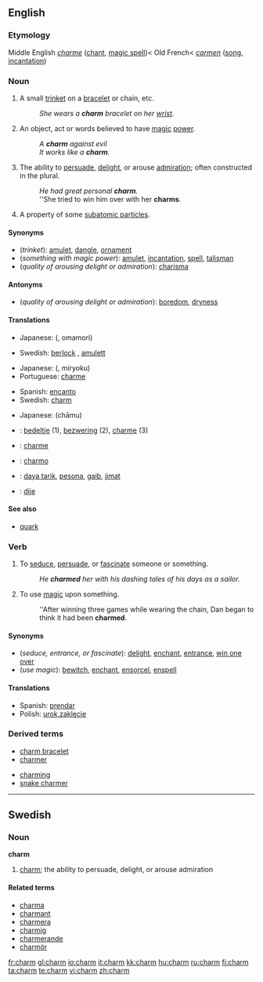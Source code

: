 ==English==

===Etymology===
Middle English ''[[charme]]'' ([[chant]], [[magic spell]])< Old French< {{etyl|la}} ''[[carmen]]'' ([[song]], [[incantation]])

===Noun===
{{en-noun}}

# A small [[trinket]] on a [[bracelet]] or chain, etc.
#: ''She wears a '''charm''' bracelet on her [[wrist]].''
# An object, act or words believed to have [[magic]] [[power]].
#: ''A '''charm''' against evil''
#: ''It works like a '''charm'''.''
# The ability to [[persuade]], [[delight]], or arouse [[admiration]]; often constructed in the plural.
#: ''He had great personal '''charm'''.''
#: ''She tried to win him over with her '''charms'''.
# {{physics}} A property of some [[subatomic particle]]s.

====Synonyms====
* (''trinket''): [[amulet]], [[dangle]], [[ornament]]
* (''something with magic power''): [[amulet]], [[incantation]], [[spell]], [[talisman]]
* (''quality of arousing delight or admiration''): [[charisma]]

====Antonyms====
* (''quality of arousing delight or admiration''): [[boredom]], [[dryness]]

====Translations====
{{trans-top|trinket}}
{{trans-mid}}
{{trans-bottom}}

{{trans-top|something with magic power}}
* Japanese: {{Jpan|[[お守り]]}} ({{Jpan|[[おまもり]]}}, omamori)
{{trans-mid}}
* Swedish: [[berlock]] {{c}}, [[amulett]] {{c}}
{{trans-bottom}}

{{trans-top|quality of inspiring delight or admiration}}
* Japanese: {{Jpan|[[魅力]]}} ({{Jpan|[[みりょく]]}}, miryoku)
* Portuguese: [[charme]] {{m}}
{{trans-mid}}
* Spanish: [[encanto]] {{m}}
* Swedish: [[#English|charm]] {{c}}
{{trans-bottom}}

{{trans-top|property of subatomic particle}}
* Japanese: {{Jpan|[[チャーム]]}} (chāmu)
{{trans-mid}}
{{trans-bottom}}

{{checktrans-top}}
* {{ttbc|Dutch}}: [[bedeltje]] (1), [[bezwering]] (2), [[charme]] (3)
* {{ttbc|French}}: [[charme]]
* {{ttbc|Ido}}: [[charmo]]
{{trans-mid}}
* {{ttbc|Indonesian}}: [[daya tarik]], [[pesona]], [[gaib]], [[jimat]]
* {{ttbc|Spanish}}: [[dije]] {{m}}
{{trans-bottom}}

====See also====
* [[quark]]

===Verb===
{{en-verb}}

# To [[seduce]], [[persuade]], or [[fascinate]] someone or something.
#: ''He '''charmed''' her with his dashing tales of his days as a sailor.''
# {{transitive}} To use [[magic]] upon something.
#: ''After winning three games while wearing the chain, Dan began to think it had been '''charmed'''.

====Synonyms====
* (''seduce, entrance, or fascinate''): [[delight]], [[enchant]], [[entrance]], [[win one over]]
* (''use magic''): [[bewitch]], [[enchant]], [[ensorcel]], [[enspell]]

====Translations====
* Spanish: [[prendar]]
* Polish: [[urok,zaklęcie]]

===Derived terms===
{{top}}
* [[charm bracelet]]
* [[charmer]]
{{mid}}
* [[charming]]
* [[snake charmer]]
{{bottom}}

----

==Swedish==

===Noun===
{{sv-noun-unc-irreg-c|2=charmen}}
'''charm''' {{c}}

# [[#English|charm]]; the ability to persuade, delight, or arouse admiration

====Related terms====
* [[charma]]
* [[charmant]]
* [[charmera]]
* [[charmig]]
* [[charmerande]]
* [[charmör]]

[[fr:charm]]
[[gl:charm]]
[[io:charm]]
[[it:charm]]
[[kk:charm]]
[[hu:charm]]
[[ru:charm]]
[[fi:charm]]
[[ta:charm]]
[[te:charm]]
[[vi:charm]]
[[zh:charm]]